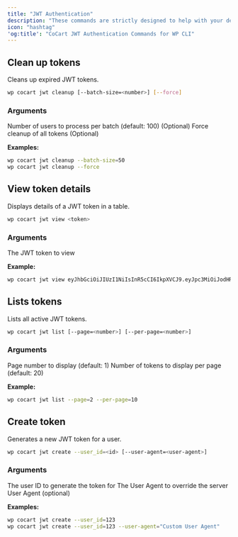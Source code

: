 ```yaml
---
title: "JWT Authentication"
description: "These commands are strictly designed to help with your development."
icon: "hashtag"
'og:title': "CoCart JWT Authentication Commands for WP CLI"
---
```


## Clean up tokens

Cleans up expired JWT tokens.

```bash
wp cocart jwt cleanup [--batch-size=<number>] [--force]
```

### Arguments

<ParamField path="batch-size" type="number">
    Number of users to process per batch (default: 100) (Optional)
</ParamField>

<ParamField path="force" type="bool">
    Force cleanup of all tokens (Optional)
</ParamField>

**Examples:**

```bash
wp cocart jwt cleanup --batch-size=50
wp cocart jwt cleanup --force
```

## View token details

Displays details of a JWT token in a table.

```bash
wp cocart jwt view <token>
```

### Arguments

<ParamField path="token" type="string" required>
    The JWT token to view
</ParamField>

**Example:**

```bash
wp cocart jwt view eyJhbGciOiJIUzI1NiIsInR5cCI6IkpXVCJ9.eyJpc3MiOiJodHRwOlwvXC9jb2NhcnRhcGkubG9jYWwiLCJpYXQiOjE3Mzk3NTEzNzIsIm5iZiI6MTczOTc1MTM3MiwiZXhwIjoxNzQwNjE1MzcyLCJkYXRhIjp7InVzZXIiOnsiaWQiOjEsInVzZXJuYW1lIjoic2ViYXN0aWVuIiwiaXAiOiIxMjcuMC4wLjEiLCJkZXZpY2UiOiJIVFRQX1hfVUNCUk9XU0VSX0RFVklDRV9VQSJ9LCJzZWNyZXRfa2V5IjoiYmFuYW5hIn19.aBuyRwAtvGb6SI4BB_MN4NYN01jqVZN4PPnd1jfW2UA
```

## Lists tokens

Lists all active JWT tokens.

```bash
wp cocart jwt list [--page=<number>] [--per-page=<number>]
```

### Arguments

<ParamField path="page" type="number">
    Page number to display (default: 1)
</ParamField>

<ParamField path="per-page" type="number">
    Number of tokens to display per page (default: 20)
</ParamField>

**Example:**

```bash
wp cocart jwt list --page=2 --per-page=10
```

## Create token

Generates a new JWT token for a user.

```bash
wp cocart jwt create --user_id=<id> [--user-agent=<user-agent>]
```

### Arguments

<ParamField path="user_id" type="int" required>
    The user ID to generate the token for
</ParamField>

<ParamField path="user-agent" type="string">
    The User Agent to override the server User Agent (optional)
</ParamField>

**Examples:**

```bash
wp cocart jwt create --user_id=123
wp cocart jwt create --user_id=123 --user-agent="Custom User Agent"
```
